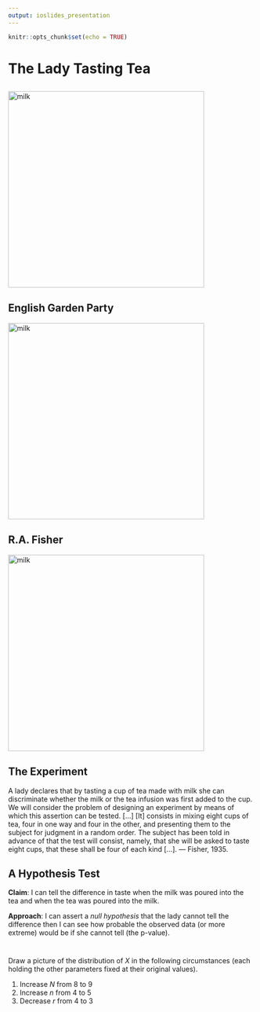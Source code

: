 ```yaml
---
output: ioslides_presentation
---
```


```r
knitr::opts_chunk$set(echo = TRUE)
```

# The Lady Tasting Tea

##

<img src="../figs/question-of-milk.png" alt="milk" height="400"> 


## English Garden Party

<img src="https://cupandpenny.files.wordpress.com/2012/08/tumblr_m8h2vcnkkv1qchfxto8_r1_500.jpg" alt="milk" height="400">

## R.A. Fisher

<img src="https://upload.wikimedia.org/wikipedia/commons/thumb/a/aa/Youngronaldfisher2.JPG/200px-Youngronaldfisher2.JPG" alt="milk" height="400"> 


## The Experiment {.build}

A lady declares that by tasting a cup of tea made with milk she can discriminate whether the milk or the tea infusion was first added to the cup. We will consider the problem of designing an experiment by means of which this assertion can be tested. […] [It] consists in mixing eight cups of tea, four in one way and four in the other, and presenting them to the subject for judgment in a random order. The subject has been told in advance of that the test will consist, namely, that she will be asked to taste eight cups, that these shall be four of each kind […]. — Fisher, 1935.


## A Hypothesis Test {.build}

**Claim**: I can tell the difference in taste when the milk was poured into the
tea and when the tea was poured into the milk.

**Approach**: I can assert a *null hypothesis* that the lady cannot tell the 
difference then I can see how probable the observed data (or more extreme) would be if she cannot tell (the p-value).

#

## 

Draw a picture of the distribution of $X$ in the following circumstances (each
holding the other parameters fixed at their original values).

1. Increase $N$ from 8 to 9
2. Increase $n$ from 4 to 5
3. Decrease $r$ from 4 to 3